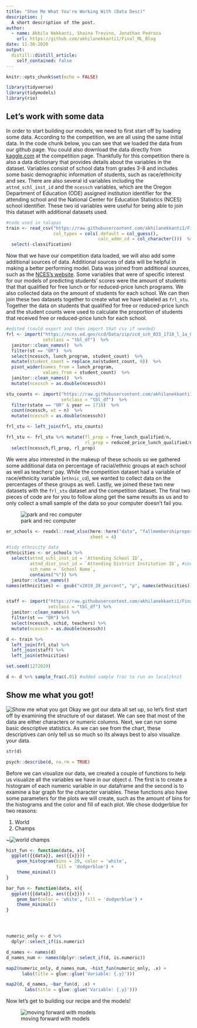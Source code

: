 ```yaml
---
title: "Shoe Me What You're Working With (Data Desc)"
description: |
  A short description of the post.
author:
  - name: Akhila Nekkanti, Shaina Trevino, Jonathan Pedroza
    url: https://github.com/akhilanekkanti1/Final_ML_Blog
date: 11-30-2020
output:
  distill::distill_article:
    self_contained: false
---
```


```r
knitr::opts_chunk$set(echo = FALSE)

library(tidyverse)
library(tidymodels)
library(rio)
```

## Let's work with some data

In order to start building our models, we need to first start off by loading some data. According to the competition, we are all using the same initial data. In the code chunk below, you can see that we loaded the data from our github page. You could also download the data directly from [kaggle.com](https://www.kaggle.com/c/edld-654-fall-2020/data) at the competition page. Thankfully for this competition there is also a data dictionary that provides details about the variables in the dataset. Variables consist of school data from grades 3-8 and includes some basic demographic information of students, such as race/ethnicity and sex. There are also several id variables including the `attnd_schl_inst_id` and the `ncessch` variables, which are the Oregon Department of Education (ODE) assigned institution identifier for the attending school and the National Center for Education Statistics (NCES) school identifier. These two id variables were useful for being able to join this dataset with additional datasets used. 

```r
#code used in talapas
train <- read_csv("https://raw.githubusercontent.com/akhilanekkanti1/Final_ML_Blog/main/data/train.csv",
                  col_types = cols(.default = col_guess(), 
                                   calc_admn_cd = col_character()))  %>% 
  select(-classification) 

```

Now that we have our competition data loaded, we will also add some additional sources of data. Additional sources of data will be helpful in making a better performing model. Data was joined from additional sources, such as the [NCES's website](https://nces.ed.gov/ccd/ccddata.asp). Some variables that were of specific interest for our models of predicting students' scores were the amount of students that that qualified for free lunch or for reduced-price lunch programs. We also collected data on the amount of students for each school. We can then join these two datasets together to create what we have labeled as `frl_stu`. Together the data on students that qualified for free or reduced-price lunch and the student counts were used to calculate the proportion of students that received free or reduced-price lunch for each school.

```r
#edited (could export and then import that csv if needed)
frl <- import("https://nces.ed.gov/ccd/Data/zip/ccd_sch_033_1718_l_1a_083118.zip",
              setclass = "tbl_df")  %>% 
  janitor::clean_names()  %>% 
  filter(st == "OR")  %>%
  select(ncessch, lunch_program, student_count)  %>% 
  mutate(student_count = replace_na(student_count, 0))  %>% 
  pivot_wider(names_from = lunch_program,
              values_from = student_count)  %>% 
  janitor::clean_names()  %>% 
  mutate(ncessch = as.double(ncessch))

stu_counts <- import("https://raw.githubusercontent.com/akhilanekkanti1/Final_ML_Blog/main/data/achievement-gaps-geocoded.csv",
                     setclass = "tbl_df")  %>% 
  filter(state == "OR" & year == 1718)  %>% 
  count(ncessch, wt = n)  %>% 
  mutate(ncessch = as.double(ncessch))

frl_stu <- left_join(frl, stu_counts)

frl_stu <- frl_stu %>% mutate(fl_prop = free_lunch_qualified/n,
                              rl_prop = reduced_price_lunch_qualified/n) %>%
  select(ncessch,fl_prop, rl_prop)

```

We were also interested in the makeup of these schools so we gathered some additional data on percentage of racial/ethnic groups at each school as well as teachers' pay. While the competition dataset had a variable of race/ethnicity variable (`ethnic_cd`), we wanted to collect data on the percentages of these groups as well. Lastly, we joined these two new datasets with the `frl_stu` dataset and the competition dataset. The final two pieces of code are for you to follow along get the same results as us and to only collect a small sample of the data so your computer doesn't fail you.

![park and rec computer](https://media.giphy.com/media/ktcUyw6mBlMVa/giphy.gif)

```r
or_schools <- readxl::read_xlsx(here::here("data", "fallmembershipreport_20192020.xlsx"),
                                sheet = 4) 

#tidy ethnicity data
ethnicities <- or_schools %>% 
  select(attnd_schl_inst_id = `Attending School ID`,
         attnd_dist_inst_id = `Attending District Institution ID`, #included this to join by district along with school id
         sch_name = `School Name`,
         contains("%")) %>% 
  janitor::clean_names()
names(ethnicities) <- gsub("x2019_20_percent", "p", names(ethnicities))


staff <- import("https://raw.githubusercontent.com/akhilanekkanti1/Final_ML_Blog/main/data/staff.csv",
                setclass = "tbl_df") %>% 
  janitor::clean_names() %>%
  filter(st == "OR") %>%
  select(ncessch, schid, teachers) %>%
  mutate(ncessch = as.double(ncessch))

d <- train %>% 
  left_join(frl_stu) %>% 
  left_join(staff) %>% 
  left_join(ethnicities)

set.seed(1272020)

d <- d %>% sample_frac(.01) #added sample frac to run on local/knit
```

## Show me what you got! 

![Show me what you got](https://media.giphy.com/media/26DOs997h6fgsCthu/giphy.gif)
Okay we got our data all set up, so let's first start off by examining the structure of our dataset. We can see that most of the data are either characters or numeric columns. Next, we can run some basic descriptive statistics. As we can see from the chart, these descriptives can only tell us so much so its always best to also visualize your data. 

```r
str(d)

psych::describe(d, na.rm = TRUE)
```

Before we can visualize our data, we created a couple of functions to help us visualize all the variables we have in our object `d`. The first is to create a histogram of each numeric variable in our dataframe and the second is to examine a bar graph for the character variables. These functions also have some parameters for the plots we will create, such as the amount of bins for the histograms and the color and fill of each plot. We chose dodgerblue for two reasons:

1. World
2. Champs

~![world champs](https://media.giphy.com/media/599pRNRXwudF8FwgV2/giphy.gif)

```r




hist_fun <- function(data, x){
  ggplot({{data}}, aes({{x}})) +
    geom_histogram(bins = 20, color = 'white',
                   fill = 'dodgerblue') +
    theme_minimal()
}

bar_fun <- function(data, x){
  ggplot({{data}}, aes({{x}})) +
    geom_bar(color = 'white', fill = 'dodgerblue') +
    theme_minimal()
}




numeric_only <- d %>%
  dplyr::select_if(is.numeric)

d_names <- names(d)
d_names_num <- names(dplyr::select_if(d, is.numeric))

map2(numeric_only, d_names_num, ~hist_fun(numeric_only, .x) +
      labs(title = glue::glue('Variable: {.y}')))

map2(d, d_names, ~bar_fun(d, .x) +
       labs(title = glue::glue('Variable: {.y}')))

```


Now let's get to building our recipe and the models!

![moving forward with models](https://media.giphy.com/media/26gYOXsPBh3qv420E/giphy.gif)
